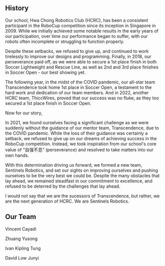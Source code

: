 
## History

Our school, Hwa Chong Robotics Club (HCRC), has been a consistent participant in the RoboCup competition since its inception in Singapore in 2009. While we initially achieved some notable results in the early years of our participation, over time our performance began to suffer, with our robots often incomplete or struggling to function properly.

Despite these setbacks, we refused to give up, and continued to work tirelessly to improve our designs and programming. Finally, in 2018, our perseverance paid off, as we were able to secure a 1st place finish in both Soccer Lightweight and Rescue Line, as well as 2nd and 3rd place finishes in Soccer Open - our best showing yet.

The following year, in the midst of the COVID pandemic, our all-star team Transcendence took home 1st place in Soccer Open, a testament to the hard work and dedication of our team members. And in 2022, another HCRC team, ThiccWires, proved that our success was no fluke, as they too secured a 1st place finish in Soccer Open.

Now for our story,

In 2021, we found ourselves facing a significant challenge as we were suddenly without the guidance of our mentor team, Transcendence, due to the COVID pandemic. While the loss of their guidance was certainly a setback, we refused to give up on our dreams of achieving success in the RoboCup competition. Instead, we took inspiration from our school's core value of "自强不息" (perseverance) and resolved to take matters into our own hands.

With this determination driving us forward, we formed a new team, Sentinels Robotics, and set our sights on improving ourselves and pushing ourselves to be the very best we could be. Despite the many obstacles that lay ahead, we remained steadfast in our commitment to excellence, and refused to be deterred by the challenges that lay ahead.

I would not say that we are the sucessors of Transcendence, but rather, we are the next generation of HCRC. We are Sentinels Robotics.

## Our Team

Vincent Cayadi

Zhuang Yusong

Ivan Kipling Tung

David Low Junyi
